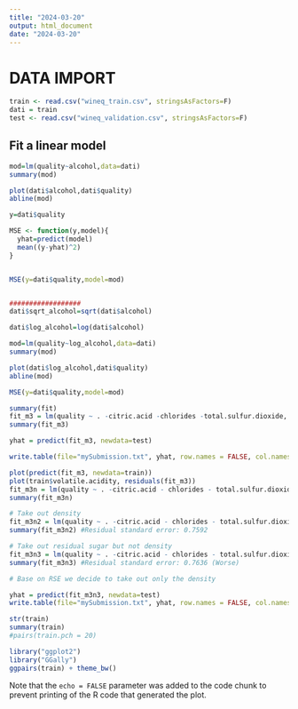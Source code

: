 ```yaml
---
title: "2024-03-20"
output: html_document
date: "2024-03-20"
---
```


# DATA IMPORT
```r
train <- read.csv("wineq_train.csv", stringsAsFactors=F)
dati = train
test <- read.csv("wineq_validation.csv", stringsAsFactors=F)
```


## Fit a linear model

```r

mod=lm(quality~alcohol,data=dati)
summary(mod)

plot(dati$alcohol,dati$quality)
abline(mod)

y=dati$quality

MSE <- function(y,model){
  yhat=predict(model)
  mean((y-yhat)^2)
}


MSE(y=dati$quality,model=mod)


##################
dati$sqrt_alcohol=sqrt(dati$alcohol)

dati$log_alcohol=log(dati$alcohol)

mod=lm(quality~log_alcohol,data=dati)
summary(mod)

plot(dati$log_alcohol,dati$quality)
abline(mod)

MSE(y=dati$quality,model=mod)


```

```r

summary(fit)
fit_m3 = lm(quality ~ . -citric.acid -chlorides -total.sulfur.dioxide, data=train)
summary(fit_m3)

yhat = predict(fit_m3, newdata=test)

write.table(file="mySubmission.txt", yhat, row.names = FALSE, col.names = FALSE)

plot(predict(fit_m3, newdata=train))
plot(train$volatile.acidity, residuals(fit_m3))
fit_m3n = lm(quality ~ . -citric.acid - chlorides - total.sulfur.dioxide + I(volatile.acidity)^2, data=train) 
summary(fit_m3n)

# Take out density
fit_m3n2 = lm(quality ~ . -citric.acid - chlorides - total.sulfur.dioxide - density, data=train) 
summary(fit_m3n2) #Residual standard error: 0.7592

# Take out residual sugar but not density
fit_m3n3 = lm(quality ~ . -citric.acid - chlorides - total.sulfur.dioxide - residual.sugar, data=train) 
summary(fit_m3n3) #Residual standard error: 0.7636 (Worse)

# Base on RSE we decide to take out only the density

yhat = predict(fit_m3n3, newdata=test)
write.table(file="mySubmission.txt", yhat, row.names = FALSE, col.names = FALSE)

str(train)
summary(train)
#pairs(train.pch = 20)

library("ggplot2")
library("GGally")
ggpairs(train) + theme_bw()

```

Note that the `echo = FALSE` parameter was added to the code chunk to prevent printing of the R code that generated the plot.
